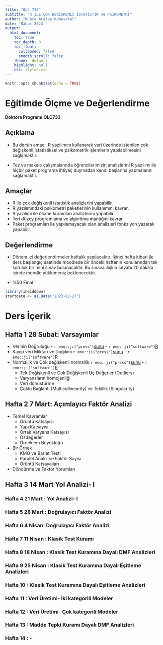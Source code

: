 ---
title: "OLC 733" 
subtitle: "R İLE ÇOK DEĞİŞKENLİ İSTATİSTİK ve PSİKOMETRİ"
author: "Kübra Atalay Kabasakal"
date: "Bahar 2023`"
output: 
  html_document:
    toc: true
    toc_depth: 3
    toc_float: 
      collapsed: false
      smooth_scroll: false
    theme:  default
    highlight: null
    css: styles.css
---

```{r setup, include=FALSE}
knitr::opts_chunk$set(echo = TRUE)
```


# **Eğitimde Ölçme ve Değerlendirme**
  **Doktora Programı** **OLC733**
  
## Açıklama

- Bu dersin amacı, R yazılımını kullanarak veri üzerinde istenilen çok değişkenli istatistiksel ve psikometrik işlemlerin yapılabilmesini sağlamaktır. 

- Tez ve makale çalışmalarında öğrencilerimizin analizlerini R yazılımı ile hiçbir paket programa ihtiyaç duymadan kendi başlarına yapmalarını sağlamaktır.  

## Amaçlar

- R ile çok değişkenli istatistik analizlerini yapabilir. 
- R yazılımındaki psikometri paketlerinin kullanımını kavrar. 
- R yazılımı ile ölçme kuramları analizlerini yapabilir. 
- İleri düzey programlama ve algoritma mantığını kavrar. 
- Paket programları ile yapılamayacak olan analizleri fonksiyon yazarak yapabilir.



## Değerlendirme

- Dönem içi değerlendirmeler haftalık yapılacaktır. İkinci hafta itibari ile ders 
başlangıç saatinde moodlede bir önceki haftanın konularından tek soruluk bir mini sınav bulunacaktır. Bu sınava ilişkin cevabı 20 dakika içinde moodle yüklemeniz beklenecektir.



- %50 Final

```{r echo=FALSE, message=FALSE, warning=FALSE}
library(iheiddown)
startdate <- as.Date("2023-02-27")
```


# Ders İçerik
## Hafta 1 28 Subat: Varsayımlar 
- Verinin Doğruluğu - `r emo::ji("press")`[sunu](01_Veri_Inceleme.pdf) - `r emo::ji("software")`[R](01_Veri_Inceleme.R)
- Kayıp veri Miktarı ve Dağılımı `r emo::ji("press")`[sunu](02_Kayıp_Degerler.pdf") - `r emo::ji("software")`[R](02_Kayıp_Degerler.R")
- Normallik ve Çok değişkenli normallik `r emo::ji("press")`[sunu]("03_Normallik.pdf") - `r emo::ji("software")`[R]("03_Normallik.R)
  - Tek Değişkenli ve Çok Değişkenli Uç Değerler (Outliers)
  - Varyansların homojenliği
  - Veri dönüştürme
  - Çoklu Bağlantı (Multicollinearity) ve Tekillik (Singularity)

## Hafta 2 7 Mart: Açımlayıcı Faktör Analizi
- Temel Kavramlar
  - Örüntü Katsayısı
  - Yapı Katsayısı
  - Ortak Varyans Katsayısı
  - Özdeğerler
  - Örneklem Büyüklüğü
- Bir Örnek
  - KMO ve Barlet Testi
  - Paralel Analiz ve Faktör Sayısı
  - Örüntü Katsayaıları
- Döndürme ve Faktör Yorumları
        
## Hafta 3 14 Mart Yol Analizi- I

### Hafta 4  21 Mart : Yol Analizi- I
### Hafta 5  28 Mart : Doğrulayıcı Faktör Analizi
### Hafta 6  4 Nisan: Doğrulayıcı Faktör Analizi
### Hafta 7  11 Nisan : Klasik Test Kuramı
### Hafta 8  18 Nisan : Klasik Test Kuramına Dayalı DMF Analizleri
### Hafta 9  25 Nisan : Klasik Test Kuramına Dayalı Eşitleme Analizleri
### Hafta 10 : Klasik Test Kuramına Dayalı Eşitleme Analizleri
### Hafta 11   : Veri Üretimi- İki kategorili Modeler
### Hafta 12  : Veri Üretimi- Çok kategorili Modeler
### Hafta 13 : Madde Tepki Kuramı Dayalı DMF Analizleri
### Hafta 14  : -
